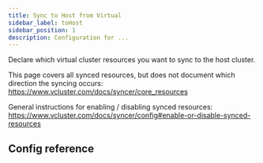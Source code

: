 ```yaml
---
title: Sync to Host from Virtual
sidebar_label: toHost
sidebar_position: 1
description: Configuration for ...
---
```



Declare which virtual cluster resources you want to sync to the host cluster.

This page covers all synced resources, but does not document which direction the syncing occurs:
https://www.vcluster.com/docs/syncer/core_resources

General instructions for enabling / disabling synced resources:
https://www.vcluster.com/docs/syncer/config#enable-or-disable-synced-resources

## Config reference

<SyncToHost/>